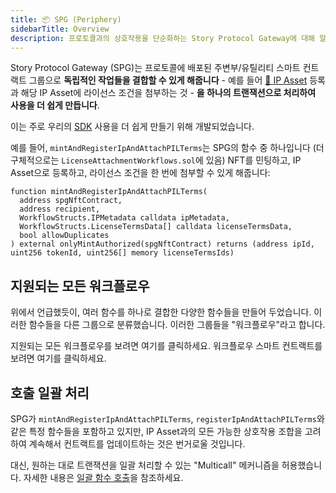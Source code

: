 ```yaml
---
title: 📦 SPG (Periphery)
sidebarTitle: Overview
description: 프로토콜과의 상호작용을 단순화하는 Story Protocol Gateway에 대해 알아보세요
---
```


Story Protocol Gateway (SPG)는 프로토콜에 배포된 주변부/유틸리티 스마트 컨트랙트 그룹으로 **독립적인 작업들을 결합할 수 있게 해줍니다** - 예를 들어 [🧩 IP Asset](/concepts/ip-asset/overview) 등록과 해당 IP Asset에 라이선스 조건을 첨부하는 것 - **을 하나의 트랜잭션으로 처리하여 사용을 더 쉽게 만듭니다**.

이는 주로 우리의 [SDK](/sdk-reference) 사용을 더 쉽게 만들기 위해 개발되었습니다.

예를 들어, `mintAndRegisterIpAndAttachPILTerms`는 SPG의 함수 중 하나입니다 (더 구체적으로는 `LicenseAttachmentWorkflows.sol`에 있음) NFT를 민팅하고, IP Asset으로 등록하고, 라이선스 조건을 한 번에 첨부할 수 있게 해줍니다:

```solidity LicenseAttachmentWorkflows.sol
function mintAndRegisterIpAndAttachPILTerms(
  address spgNftContract,
  address recipient,
  WorkflowStructs.IPMetadata calldata ipMetadata,
  WorkflowStructs.LicenseTermsData[] calldata licenseTermsData,
  bool allowDuplicates
) external onlyMintAuthorized(spgNftContract) returns (address ipId, uint256 tokenId, uint256[] memory licenseTermsIds)
```

## 지원되는 모든 워크플로우

위에서 언급했듯이, 여러 함수를 하나로 결합한 다양한 함수들을 만들어 두었습니다. 이러한 함수들을 다른 그룹으로 분류했습니다. 이러한 그룹들을 "워크플로우"라고 합니다.

<CardGroup cols={2}>
  <Card title="View all Workflows" href="https://github.com/storyprotocol/protocol-periphery-v1/blob/main/docs/WORKFLOWS.md" icon="eyes" color="grey">
    지원되는 모든 워크플로우를 보려면 여기를 클릭하세요.
  </Card>

  <Card title="Smart Contracts" href="https://github.com/storyprotocol/protocol-periphery-v1/tree/main/contracts/workflows" icon="scroll" color="#ccb092">
    워크플로우 스마트 컨트랙트를 보려면 여기를 클릭하세요.
  </Card>
</CardGroup>

## 호출 일괄 처리

SPG가 `mintAndRegisterIpAndAttachPILTerms`, `registerIpAndAttachPILTerms`와 같은 특정 함수들을 포함하고 있지만, IP Asset과의 모든 가능한 상호작용 조합을 고려하여 계속해서 컨트랙트를 업데이트하는 것은 번거로울 것입니다.

대신, 원하는 대로 트랜잭션을 일괄 처리할 수 있는 "Multicall" 메커니즘을 허용했습니다. 자세한 내용은 [일괄 함수 호출](/concepts/spg/batch-spg-function-calls)을 참조하세요.
